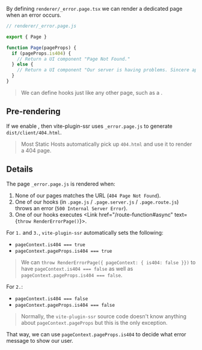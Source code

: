 
By defining `renderer/_error.page.tsx` we can render a dedicated page when an error occurs.

```js
// renderer/_error.page.js

export { Page }

function Page(pageProps) {
  if (pageProps.is404) {
    // Return a UI component "Page Not Found."
  } else {
    // Return a UI component "Our server is having problems. Sincere apologies. Try again later."
  }
}
```

> We can define hooks just like any other page, such as a <Link text="custom layout" href="/layouts#custom-export" />.


## Pre-rendering

If we enable <Link text="pre-rendering" href="/pre-rendering" />, then vite-plugin-ssr uses `_error.page.js` to generate `dist/client/404.html`.

> Most Static Hosts automatically pick up `404.html` and use it to render a 404 page.


## Details

The page `_error.page.js` is rendered when:
 1. None of our pages matches the URL (`404 Page Not Found`).
 2. One of our hooks (in `.page.js` / `.page.server.js` / `.page.route.js`) throws an error (`500 Internal Server Error`).
 3. One of our hooks executes <Link href="/route-function#async" text={<code>throw RenderErrorPage()</code>}></Link>.

For `1.` and `3.`, `vite-plugin-ssr` automatically sets the following:
 - `pageContext.is404 === true`
 - `pageContext.pageProps.is404 === true`

> We can `throw RenderErrorPage({ pageContext: { is404: false }})` to have `pageContext.is404 === false` as well as `pageContext.pageProps.is404 === false`.

For `2.`:
 - `pageContext.is404 === false`
 - `pageContext.pageProps.is404 === false`

> Normally, the `vite-plugin-ssr` source code doesn't know anything about `pageContext.pageProps` but this is the only exception.

That way, we can use `pageContext.pageProps.is404` to decide what error message to show our user.
